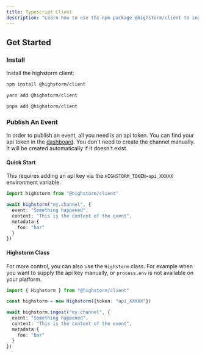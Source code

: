 ```yaml
---
title: Typescript Client
description: "Learn how to use the npm package @highstorm/client to ingest events"
---
```






## Get Started

### Install

Install the highstorm client:
  <CodeGroup>
  ```bash npm
npm install @highstorm/client
```
```bash yarn
yarn add @highstorm/client
```
```bash pnpm
pnpm add @highstorm/client
```
</CodeGroup>

### Publish An Event

In order to publish an event, all you need is an api token. You can find your api token in the [dashboard](https://highstorm.app/keys).
You don't need to create the channel manually. It will be created automatically if it doesn't exist.


#### Quick Start

This requires adding an api key via the `HIGHSTORM_TOKEN=api_XXXXX` environment variable.

```typescript
import highstorm from "@highstorm/client"

await highstorm("my.channel", {
  event: "Something happened",
  content: "This is the content of the event",
  metadata:{
    foo: "bar"
  }
})

```


#### Highstorm Class

For more control, you can also use the `Highstorm` class. For example when you want to supply the api key manually, or `process.env` is not available on your platform.

```typescript
import { Highstorm } from "@highstorm/client"

const highstorm = new Highstorm({token: "api_XXXXX"})

await highstorm.ingest("my.channel", {
  event: "Something happened",
  content: "This is the content of the event",
  metadata:{
    foo: "bar"
  }
})

```